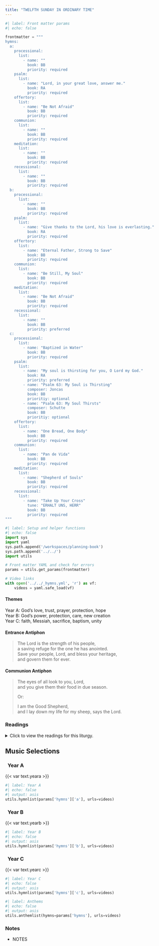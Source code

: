 ```yaml
---
title: "TWELFTH SUNDAY IN ORDINARY TIME"
---
```


```python
#| label: Front matter params
#| echo: false

frontmatter = """
hymns:
  a:
    processional:
      list:
        - name: ""
          book: BB
          priority: required
    psalm:
      list:
        - name: "Lord, in your great love, answer me."
          book: RA
          priority: required
    offertory:
      list:
        - name: "Be Not Afraid"
          book: BB
          priority: required
    communion:
      list:
        - name: ""
          book: BB
          priority: required
    meditation:
      list:
        - name: ""
          book: BB
          priority: required
    recessional:
      list:
        - name: ""
          book: BB
          priority: required
  b:
    processional:
      list:
        - name: ""
          book: BB
          priority: required
    psalm:
      list:
        - name: "Give thanks to the Lord, his love is everlasting."
          book: RA
          priority: required
    offertory:
      list:
        - name: "Eternal Father, Strong to Save"
          book: BB
          priority: required
    communion:
      list:
        - name: "Be Still, My Soul"
          book: BB
          priority: required
    meditation:
      list:
        - name: "Be Not Afraid"
          book: BB
          priority: required
    recessional:
      list:
        - name: ""
          book: BB
          priority: preferred
  c:
    processional:
      list:
        - name: "Baptized in Water"
          book: BB
          priority: required
    psalm:
      list:
        - name: "My soul is thirsting for you, O Lord my God."
          book: RA
          priority: preferred
        - name: "Psalm 63: My Soul is Thirsting"
          composer: Joncas
          book: BB
          prioritiy: optional
        - name: "Psalm 63: My Soul Thirsts"
          composer: Schutte
          book: BB
          prioritiy: optional
    offertory:
      list:
        - name: "One Bread, One Body"
          book: BB
          priority: required
    communion:
      list:
        - name: "Pan de Vida"
          book: BB
          priority: required
    meditation:
      list:
        - name: "Shepherd of Souls"
          book: BB
          priority: required
    recessional:
      list:
        - name: "Take Up Your Cross"
          tune: "ERHALT UNS, HERR"
          book: BB
          priority: required
"""
```

```python
#| label: Setup and helper functions
#| echo: false
import sys
import yaml
sys.path.append('/workspaces/planning-book')
sys.path.append('../../')
import utils

# Front matter YAML and check for errors
params = utils.get_params(frontmatter)

# Video links
with open('../../_hymns.yml', 'r') as vf:
    videos = yaml.safe_load(vf)
```

:::  {.red}
#### **Themes**
:::

[Year A:]{.red} God’s love, trust, prayer, protection, hope  
[Year B:]{.red} God’s power, protection, care, new creation  
[Year C:]{.red} faith, Messiah, sacrifice, baptism, unity  

:::  {.red}
#### **Entrance Antiphon**
:::

> The Lord is the strength of his people,  
> a saving refuge for the one he has anointed.  
> Save your people, Lord, and bless your heritage,  
> and govern them for ever.  

:::  {.red}
#### **Communion Antiphon**
:::

> The eyes of all look to you, Lord,  
> and you give them their food in due season.  
> 
> [Or:]{.red}  
> 
> I am the Good Shepherd,  
> and I lay down my life for my sheep, says the Lord.  

:::: {.content-visible when-format="html"}
::: {.red}
### Readings
:::

<details>
  <summary>Click to view the readings for this liturgy.</summary>

::: {.red}
### &nbsp; Year A

#### First Reading [Jeremiah 20:10-13]{style="float:right" .small}
:::

Jeremiah said:  
"I hear the whisperings of many:  
'Terror on every side!  
Denounce! let us denounce him!'  
All those who were my friends  
are on the watch for any misstep of mine.  
'Perhaps he will be trapped; then we can prevail,  
and take our vengeance on him.'  
But the LORD is with me, like a mighty champion:  
my persecutors will stumble, they will not triumph.  
In their failure they will be put to utter shame,  
to lasting, unforgettable confusion.  
O LORD of hosts, you who test the just,  
who probe mind and heart,  
let me witness the vengeance you take on them,  
for to you I have entrusted my cause.  
Sing to the LORD,  
praise the LORD,  
for he has rescued the life of the poor  
from the power of the wicked!"  

***

::: {.red}
#### Responsorial Psalm [Psalm 69:8-10, 14, 17, 33-35]{style="float:right" .small}
:::

**[℟.]{.red}** **Lord, in your great love, answer me.**  

For your sake I bear insult,  
and shame covers my face.  
I have become an outcast to my brothers,  
a stranger to my mother's children,  
Because zeal for your house consumes me,  
and the insults of those who blaspheme you fall upon me. **[℟.]{.red}**  

I pray to you, O LORD,  
for the time of your favor, O God!  
In your great kindness answer me  
with your constant help.  
Answer me, O LORD, for bounteous is your kindness;  
in your great mercy turn toward me. **[℟.]{.red}**  

"See, you lowly ones, and be glad;  
you who seek God, may your hearts revive!  
For the LORD hears the poor,  
and his own who are in bonds he spurns not.  
Let the heavens and the earth praise him,  
the seas and whatever moves in them!" **[℟.]{.red}**  

***

::: {.red}
#### Second Reading [Romans 5:12-15]{style="float:right" .small}
:::

Brothers and sisters:  
Through one man sin entered the world,  
and through sin, death,  
and thus death came to all men, inasmuch as all sinned—  
for up to the time of the law, sin was in the world,  
though sin is not accounted when there is no law.  
But death reigned from Adam to Moses,  
even over those who did not sin  
after the pattern of the trespass of Adam,  
who is the type of the one who was to come.  

But the gift is not like the transgression.  
For if by the transgression of the one the many died,  
how much more did the grace of God  
and the gracious gift of the one man Jesus Christ  
overflow for the many.  

***

::: {.red}
#### Gospel Acclamation [John 15:26b, 27a]{style="float:right" .small}
:::

**[℟.]{.red}** **Alleluia, alleluia.**  
The Spirit of truth will testify to me, says the Lord;  
and you also will testify. **[℟.]{.red}**  

***

::: {.red}
#### Gospel [Matthew 10:26-33]{style="float:right" .small}
:::

Jesus said to the Twelve:  
"Fear no one.  
Nothing is concealed that will not be revealed,  
nor secret that will not be known.  
What I say to you in the darkness, speak in the light;  
what you hear whispered, proclaim on the housetops.  
And do not be afraid of those who kill the body but cannot kill the soul;  
rather, be afraid of the one who can destroy  
both soul and body in Gehenna.  
Are not two sparrows sold for a small coin?  
Yet not one of them falls to the ground without your Father's knowledge.  
Even all the hairs of your head are counted.  
So do not be afraid; you are worth more than many sparrows.  
Everyone who acknowledges me before others  
I will acknowledge before my heavenly Father.  
But whoever denies me before others,  
I will deny before my heavenly Father."  

::: {.centered}
{{< var symbols.cross >}} &nbsp; {{< var symbols.cross >}} &nbsp; {{< var symbols.cross >}}
:::

::: {.red}
### &nbsp; Year B

#### First Reading [Job 38:1, 8-11]{style="float:right" .small}
:::

The Lord addressed Job out of the storm and said:
&emsp; Who shut within doors the sea,
&emsp; &emsp; when it burst forth from the womb;
&emsp; when I made the clouds its garment
&emsp; &emsp; and thick darkness its swaddling bands?
&emsp; When I set limits for it
&emsp; &emsp; and fastened the bar of its door,
&emsp; and said: Thus far shall you come but no farther,
&emsp; &emsp; and here shall your proud waves be stilled!

***

::: {.red}
#### Responsorial Psalm [Psalm 107:23-24, 25-26, 28-29, 30-31]{style="float:right" .small}
:::

**[℟.]{.red}** **Give thanks to the Lord, his love is everlasting.**  
[Or:]{.red}  
**[℟.]{.red}** **Alleluia.**

They who sailed the sea in ships,
&emsp; trading on the deep waters,
These saw the works of the LORD
&emsp; and his wonders in the abyss. **[℟.]{.red}**  

His command raised up a storm wind
&emsp; which tossed its waves on high.
They mounted up to heaven; they sank to the depths;
&emsp; their hearts melted away in their plight. **[℟.]{.red}**  

They cried to the LORD in their distress;
&emsp; from their straits he rescued them,
He hushed the storm to a gentle breeze,
&emsp; and the billows of the sea were stilled. **[℟.]{.red}**  

They rejoiced that they were calmed,
&emsp; and he brought them to their desired haven.
Let them give thanks to the LORD for his kindness
&emsp; and his wondrous deeds to the children of men. **[℟.]{.red}**  

***

::: {.red}
#### Second Reading [2 Corinthians 5:14-17]{style="float:right" .small}
:::

Brothers and sisters:  
The love of Christ impels us,  
once we have come to the conviction that one died for all;  
therefore, all have died.  
He indeed died for all,  
so that those who live might no longer live for themselves  
but for him who for their sake died and was raised.  

Consequently, from now on we regard no one according to the flesh;  
even if we once knew Christ according to the flesh,  
yet now we know him so no longer.  
So whoever is in Christ is a new creation:  
the old things have passed away;  
behold, new things have come.  

***

::: {.red}
#### Gospel Acclamation [Luke 7:16]{style="float:right" .small}
:::

**[℟.]{.red}** **Alleluia, alleluia.**  
A great prophet has risen in our midst  
God has visited his people. **[℟.]{.red}**  

***

::: {.red}
#### Gospel [Mark 4:35-41]{style="float:right" .small}
:::

On that day, as evening drew on, Jesus said to his disciples:  
“Let us cross to the other side.”  
Leaving the crowd, they took Jesus with them in the boat just as he was.  
And other boats were with him.  
A violent squall came up and waves were breaking over the boat,  
so that it was already filling up.  
Jesus was in the stern, asleep on a cushion.  
They woke him and said to him,  
“Teacher, do you not care that we are perishing?”  
He woke up,  
rebuked the wind, and said to the sea, “Quiet!  Be still!”  
The wind ceased and there was great calm.  
Then he asked them, “Why are you terrified?  
Do you not yet have faith?”  
They were filled with great awe and said to one another,  
“Who then is this whom even wind and sea obey?”  

::: {.centered}
{{< var symbols.cross >}} &nbsp; {{< var symbols.cross >}} &nbsp; {{< var symbols.cross >}}
:::

::: {.red}
### &nbsp; Year C

#### First Reading [PASSAGE]{style="float:right" .small}
:::

Text  
&emsp; indented as needed.

***

::: {.red}
#### Responsorial Psalm [PASSAGE]{style="float:right" .small}
:::

**[℟.]{.red}** **REFRAIN**  

Verse one,  
&emsp; indented as needed. **[℟.]{.red}**  

Verse two,  
&emsp; and so on as needed. **[℟.]{.red}**  

Verse three,  
&emsp; indented as needed. **[℟.]{.red}**  

Verse four,  
&emsp; and so on as needed. **[℟.]{.red}**  

***

::: {.red}
#### Second Reading [PASSAGE]{style="float:right" .small}
:::

Text

***

::: {.red}
#### Gospel Acclamation [PASSAGE]{style="float:right" .small}
:::

**[℟.]{.red}** **Alleluia, alleluia.**  
Verse **[℟.]{.red}**  

***

::: {.red}
#### Gospel [PASSAGE]{style="float:right" .small}
:::

Text

::: {.centered}
{{< var symbols.cross >}} &nbsp; {{< var symbols.cross >}} &nbsp; {{< var symbols.cross >}}
:::

</details>
::::

::: {.red}
## Music Selections
:::

::: {.titlered}
### &nbsp; Year A
:::
{{< var text.yeara >}}

```python
#| label: Year A
#| echo: false
#| output: asis
utils.hymnlist(params['hymns']['a'], urls=videos)
```

::: {.titlered}
### &nbsp; Year B
:::
{{< var text.yearb >}}

```python
#| label: Year B
#| echo: false
#| output: asis
utils.hymnlist(params['hymns']['b'], urls=videos)
```

::: {.titlered}
### &nbsp; Year C
:::
{{< var text.yearc >}}

```python
#| label: Year C
#| echo: false
#| output: asis
utils.hymnlist(params['hymns']['c'], urls=videos)
```


```python
#| label: Anthems
#| echo: false
#| output: asis
utils.anthemlist(hymns=params['hymns'], urls=videos)
```

::: {.red}
### Notes
:::

* NOTES